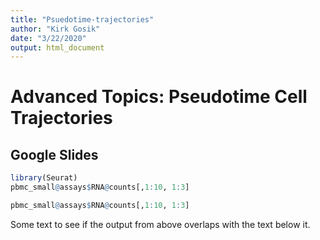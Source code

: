 ```yaml
---
title: "Psuedotime-trajectories"
author: "Kirk Gosik"
date: "3/22/2020"
output: html_document
---
```


# Advanced Topics: Pseudotime Cell Trajectories


## Google Slides

```r
library(Seurat)
pbmc_small@assays$RNA@counts[,1:10, 1:3]
```


```r
pbmc_small@assays$RNA@counts[,1:10, 1:3]
```


Some text to see if the output from above overlaps with the text below it.